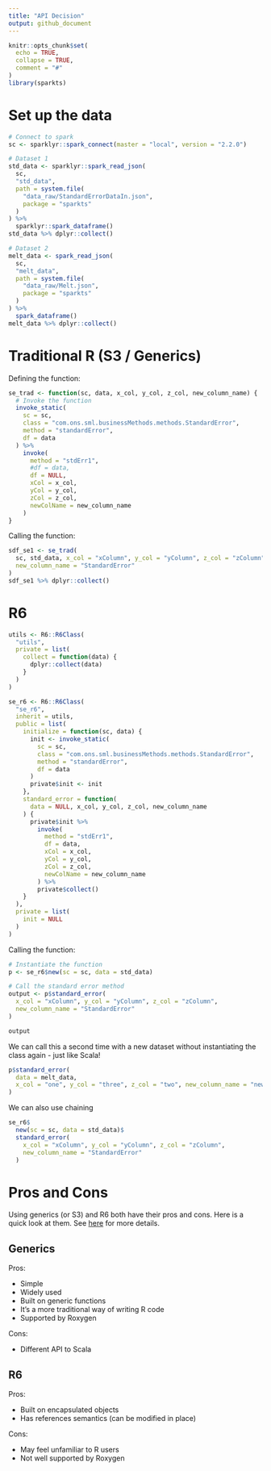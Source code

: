 ```yaml
---
title: "API Decision"
output: github_document
---
```


```r
knitr::opts_chunk$set(
  echo = TRUE,
  collapse = TRUE,
  comment = "#"
)
library(sparkts)
```

# Set up the data

```r
# Connect to spark
sc <- sparklyr::spark_connect(master = "local", version = "2.2.0")
```

```r
# Dataset 1
std_data <- sparklyr::spark_read_json(
  sc,
  "std_data",
  path = system.file(
    "data_raw/StandardErrorDataIn.json",
    package = "sparkts"
  )
) %>%
  sparklyr::spark_dataframe()
std_data %>% dplyr::collect()
```

```r
# Dataset 2
melt_data <- spark_read_json(
  sc,
  "melt_data",
  path = system.file(
    "data_raw/Melt.json",
    package = "sparkts"
  )
) %>%
  spark_dataframe()
melt_data %>% dplyr::collect()
```

# Traditional R (S3 / Generics)

Defining the function:

```r
se_trad <- function(sc, data, x_col, y_col, z_col, new_column_name) {
  # Invoke the function
  invoke_static(
    sc = sc,
    class = "com.ons.sml.businessMethods.methods.StandardError",
    method = "standardError",
    df = data
  ) %>% 
    invoke(
      method = "stdErr1",
      #df = data,
      df = NULL,
      xCol = x_col,
      yCol = y_col,
      zCol = z_col,
      newColName = new_column_name
    )
}
```

Calling the function: 

```r
sdf_se1 <- se_trad(
  sc, std_data, x_col = "xColumn", y_col = "yColumn", z_col = "zColumn",
  new_column_name = "StandardError"
)
sdf_se1 %>% dplyr::collect()
```

# R6

```r
utils <- R6::R6Class(
  "utils",
  private = list(
    collect = function(data) {
      dplyr::collect(data)
    }
  )
)

se_r6 <- R6::R6Class(
  "se_r6",
  inherit = utils,
  public = list(
    initialize = function(sc, data) {
      init <- invoke_static(
        sc = sc,
        class = "com.ons.sml.businessMethods.methods.StandardError",
        method = "standardError",
        df = data
      )
      private$init <- init
    },
    standard_error = function(
      data = NULL, x_col, y_col, z_col, new_column_name
    ) {
      private$init %>%
        invoke(
          method = "stdErr1",
          df = data,
          xCol = x_col,
          yCol = y_col,
          zCol = z_col,
          newColName = new_column_name
        ) %>%
        private$collect()
    }
  ),
  private = list(
    init = NULL
  )
)
```

Calling the function:

```r
# Instantiate the function
p <- se_r6$new(sc = sc, data = std_data)

# Call the standard error method
output <- p$standard_error(
  x_col = "xColumn", y_col = "yColumn", z_col = "zColumn",
  new_column_name = "StandardError"
)

output
```

We can call this a second time with a new dataset without instantiating the class again - just like Scala!

```r
p$standard_error(
  data = melt_data,
  x_col = "one", y_col = "three", z_col = "two", new_column_name = "new_col"
)
```

We can also use chaining

```r
se_r6$
  new(sc = sc, data = std_data)$
  standard_error(
    x_col = "xColumn", y_col = "yColumn", z_col = "zColumn",
    new_column_name = "StandardError"
  )
```

# Pros and Cons

Using generics (or S3) and R6 both have their pros and cons. Here is a quick look at them. See [here](https://adv-r.hadley.nz/oo-tradeoffs.html#s3-r6) for more details.

## Generics

Pros:

* Simple
* Widely used
* Built on generic functions
* It's a more traditional way of writing R code
* Supported by Roxygen

Cons:

* Different API to Scala

## R6

Pros:

* Built on encapsulated objects
* Has references semantics (can be modified in place)

Cons:

* May feel unfamiliar to R users
* Not well supported by Roxygen
